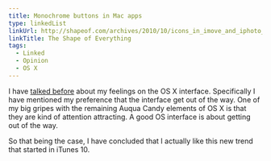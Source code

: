 ```yaml
---
title: Monochrome buttons in Mac apps
type: linkedList
linkUrl: http://shapeof.com/archives/2010/10/icons_in_imove_and_iphoto_11.html
linkTitle: The Shape of Everything
tags:
  - Linked
  - Opinion
  - OS X
---
```


I have [talked before](/blog/2010/09/03/itunes-10-for-os-x) about my feelings on the OS X interface. Specifically I have mentioned my preference that the interface get out of the way. One of my big gripes with the remaining Auqua Candy elements of OS X is that they are kind of attention attracting. A good OS interface is about getting out of the way.

So that being the case, I have concluded that I actually like this new trend that started in iTunes 10.
